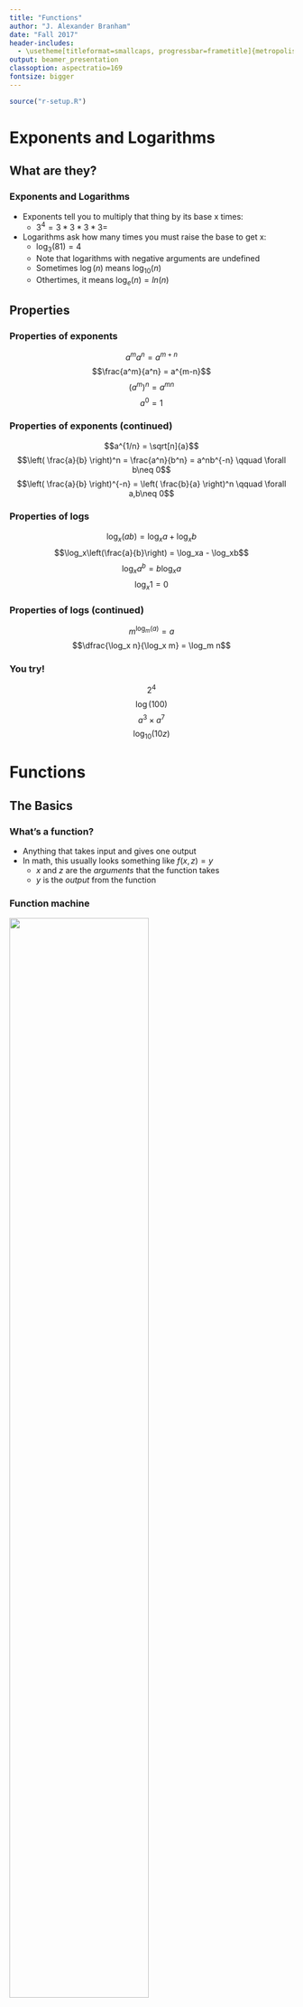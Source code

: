 ```yaml
---
title: "Functions"
author: "J. Alexander Branham"
date: "Fall 2017"
header-includes: 
  - \usetheme[titleformat=smallcaps, progressbar=frametitle]{metropolis}
output: beamer_presentation
classoption: aspectratio=169
fontsize: bigger
---
```


```r
source("r-setup.R")
```

# Exponents and Logarithms 
## What are they?
### Exponents and Logarithms
* Exponents tell you to multiply that thing by its base x times:
    + $3^4 = 3*3*3*3 =$
* Logarithms ask how many times you must raise the base to get x:
    + $\log_3(81) = 4$
    + Note that logarithms with negative arguments are undefined 
    + Sometimes $\log(n)$ means $\log_{10}(n)$
    + Othertimes, it means $\log_e(n) = ln(n)$
    
## Properties
### Properties of exponents
$$a^ma^n = a^{m+n}$$
\pause
$$\frac{a^m}{a^n}  = a^{m-n}$$
\pause
$$(a^m)^n = a^{mn}$$
\pause
$$a^0=1$$

### Properties of exponents (continued)
$$a^{1/n} = \sqrt[n]{a}$$
\pause
$$\left( \frac{a}{b} \right)^n = \frac{a^n}{b^n} = a^nb^{-n} \qquad
\forall b\neq 0$$
\pause
$$\left( \frac{a}{b} \right)^{-n} = \left( \frac{b}{a} \right)^n \qquad \forall a,b\neq 0$$

### Properties of logs
$$\log_x(ab) = \log_xa + \log_xb $$
\pause
$$\log_x\left(\frac{a}{b}\right) = \log_xa - \log_xb$$
\pause 
$$\log_xa^b = b \log_x a$$
\pause
$$\log_x 1 = 0$$

### Properties of logs (continued)
$$m^{\log_m(a)} = a$$
\pause
$$\dfrac{\log_x n}{\log_x m} = \log_m n$$

### You try!
$$2^4$$
$$\log(100)$$
$$a^3 \times a^7$$
$$\log_{10}(10z)$$

# Functions
## The Basics
### What's a function?
* Anything that takes input and gives one output
* In math, this usually looks something like $f(x,z) = y$
    + $x$ and $z$ are the *arguments* that the function takes
    + $y$ is the *output* from the function
    
### Function machine 
![](../images/Function_machine.jpg){height=70%}

## Functional Forms
### Linear functions
* We can make a function that describes a line pretty easily
* $y=mx+b$
    + $m$ is the slope (for every one unit increase in $x$, $y$ increases $m$ units)
    + $b$ is the y-intercept: the value of $y$ when $x=0$
    
### Linear functions
```r
ggplot(data.frame(x = c(-3, 3)), aes(x)) +
  stat_function(fun = function(x) -2 * x + 3, geom = "line")  +
  stat_function(fun = function(x) (1 / 2) * x + 1)
```



### Quadratics
* These lines have one curve
* $y=ax^2 + bx + c$

### Quadratics
```r
ggplot(data.frame(x = c(-3, 4)), aes(x)) +
  stat_function(fun = function(x) x ^ 2, color = "green") +
  stat_function(fun = function(x) 2 * x ^ 2, color = "red") +
  stat_function(fun = function(x) -2 * x ^ 2 + 6 * x - 4) +
  ylim(c(-5, 5))
```

### Exponential
* General form: $y = ab^{x}$
```r
ggplot(data.frame(x = c(-1, 5)), aes(x)) +
  stat_function(fun = function(x) exp(x)) +
  stat_function(fun = function(x) 2 * exp(x), color = "red")
```

### Logs
* General form: $y= a*\log(bx) + k$
```r
ggplot(data.frame(x = c(0, 5)), aes(x)) +
  stat_function(fun = function(x) log(x)) +
  stat_function(fun = function(x) log10(x), color = "red") +
  stat_function(fun = function(x) 2 * log(x), color = "green")
```

### Logs and Exponents
* The log and exponent charts are obviously related
* In fact, these functions are each others "inverse" function
    + Plug in $y$ to find $x$
* Exponents have horizontal asymptote
* Logs have vertical asymptote

### You try!
What function describes this line?

```r
ggplot(data.frame(x = c(-3, 3)), aes(x)) +
  stat_function(fun = function(x) (1 / 3) * x + 0.5, geom = "line") +
  coord_cartesian(ylim = c(-1, 1))
```
